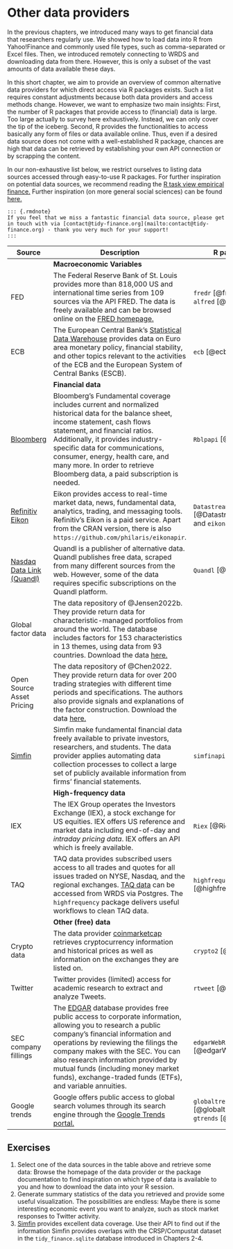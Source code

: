 # Other data providers

In the previous chapters, we introduced many ways to get financial data that researchers regularly use. We showed how to load data into R from Yahoo!Finance and commonly used file types, such as comma-separated or Excel files. Then, we introduced remotely connecting to WRDS and downloading data from there. However, this is only a subset of the vast amounts of data available these days.

In this short chapter, we aim to provide an overview of common alternative data providers for which direct access via R packages exists. Such a list requires constant adjustments because both data providers and access methods change. However, we want to emphasize two main insights: First, the number of R packages that provide access to (financial) data is large. Too large actually to survey here exhaustively. Instead, we can only cover the tip of the iceberg. Second, R provides the functionalities to access basically any form of files or data available online. Thus, even if a desired data source does not come with a well-established R package, chances are high that data can be retrieved by establishing your own API connection or by scrapping the content.

In our non-exhaustive list below, we restrict ourselves to listing data sources accessed through easy-to-use R packages. For further inspiration on potential data sources, we recommend reading the [R task view empirical finance.](https://cran.r-project.org/web/views/Finance.html) Further inspiration (on more general social sciences) can be found [here.](https://cengel.github.io/gearup2016/SULdataAccess.html)

```asis
::: {.rmdnote}
If you feel that we miss a fantastic financial data source, please get in touch with via [contact@tidy-finance.org](mailto:contact@tidy-finance.org) - thank you very much for your support!
:::
```

| Source | Description  | R packages                                       |
|--------|---------------------------------------|-----------------|
|          | **Macroeconomic Variables**         |                         |
| FED                                                                       | The Federal Reserve Bank of St. Louis provides more than 818,000 US and international time series from 109 sources via the API FRED. The data is freely available and can be browsed online on the [FRED homepage.](https://fred.stlouisfed.org/)  \index{Data!FRED}                                                                                                                                                    | `fredr` [@fredr] and `alfred` [@alfred]                |
| ECB                                                                       | The European Central Bank's [Statistical Data Warehouse](https://sdw.ecb.europa.eu/) provides data on Euro area monetary policy, financial stability, and other topics relevant to the activities of the ECB and the European System of Central Banks (ESCB).                                                                                                                                          | `ecb` [@ecb]\index{Data!ECB}                                           |
|                                                                           | **Financial data**                                                                                                                                                                                                                                                                                                                                                                                     |                                                        |
| [Bloomberg](https://www.bloomberg.com/) \index{Data!Bloomberg}                                  | Bloomberg's Fundamental coverage includes current and normalized historical data for the balance sheet, income statement, cash flows statement, and financial ratios. Additionally, it provides industry-specific data for communications, consumer, energy, health care, and many more. In order to retrieve Bloomberg data, a paid subscription is needed.                                           | `Rblpapi` [@Rblpapi]                                   |
| [Refinitiv Eikon](https://www.refinitiv.com/en/financial-data) \index{Data!Eikon} | Eikon provides access to real-time market data, news, fundamental data, analytics, trading, and messaging tools. Refinitiv's Eikon is a paid service. Apart from the CRAN version, there is also `https://github.com/philaris/eikonapir`.                                                       | `DatastreamDSWS2R` [@DatastreamDSWS2R] and `eikonapir` |
| [Nasdaq Data Link (Quandl)](data.nasdaq.com/publishers/qdl)               | Quandl is a publisher of alternative data. Quandl publishes free data, scraped from many different sources from the web. However, some of the data requires specific subscriptions on the Quandl platform.                                                                                                                                                                                             | `Quandl` [@Quandl]                                     |
| Global factor data                                                        | The data repository of @Jensen2022b. They provide return data for characteristic-managed portfolios from around the world. The database includes factors for 153 characteristics in 13 themes, using data from 93 countries. Download the data [here.](https://jkpfactors.com/)                                                                                                                        |                                                        |
| Open Source Asset Pricing                                                 | The data repository of @Chen2022. They provide return data for over 200 trading strategies with different time periods and specifications. The authors also provide signals and explanations of the factor construction. Download the data [here.](https://www.openassetpricing.com/data)                                                                                                              |                                                        |
| [Simfin](https://simfin.com/)                                             | Simfin make fundamental financial data freely available to private investors, researchers, and students. The data provider applies automating data collection processes to collect a large set of publicly available information from firms' financial statements.                                                                                                                                     | `simfinapi` [@simfinapi]                               |
|                                                                           | **High-frequency data**                                                                                                                                                                                                                                                                                                                                                                                |                                                        |
| IEX                                                                       | The IEX Group operates the Investors Exchange (IEX), a stock exchange for US equities. IEX offers US reference and market data including end-of-day and *intraday pricing data*. IEX offers an API which is freely available.\index{High-frequency data}\index{Big data}                                                                                                                                                                         | `Riex` [@Riex]                                         |
| TAQ                                                                       | TAQ data provides subscribed users access to all trades and quotes for all issues traded on NYSE, Nasdaq, and the regional exchanges. [TAQ data](https://www.nyse.com/market-data/historical) can be accessed from WRDS via Postgres. The `highfrequency` package delivers useful workflows to clean TAQ data.\index{Data!TAQ}                                                                                         | `highfrequency` [@highfrequency]                       |
|                                                                           | **Other (free) data**                                                                                                                                                                                                                                                                                                                                                                                  |                                                        |
| Crypto data                                                               | The data provider [coinmarketcap](coinmarketcap.com) retrieves cryptocurrency information and historical prices as well as information on the exchanges they are listed on.\index{Cryptocurrency}                                                                                                                                                                                                                            | `crypto2` [@crypto2]                                   |
| Twitter\index{Twitter}                                                                   | Twitter provides (limited) access for academic research to extract and analyze Tweets.                                                                                                                                                                                                                                                                                                                 | `rtweet` [@rtweet]                                     |
| SEC company fillings                                                      | The [EDGAR](https://www.sec.gov/edgar/about) database provides free public access to corporate information, allowing you to research a public company's financial information and operations by reviewing the filings the company makes with the SEC. You can also research information provided by mutual funds (including money market funds), exchange-traded funds (ETFs), and variable annuities. | `edgarWebR` [@edgarWebR]                               |
| Google trends\index{Data!Google}                                                             | Google offers public access to global search volumes through its search engine through the [Google Trends portal.](https://trends.google.com/trends/?geo=DK)\index{Google trends}                                                                                                                                                                                                                                           | `globaltrends` [@globaltrends] and `gtrends` [@gtrendsR]                         |

## Exercises

1. Select one of the data sources in the table above and retrieve some data: Browse the homepage of the data provider or the package documentation to find inspiration on which type of data is available to you and how to download the data into your R session.
2. Generate summary statistics of the data you retrieved and provide some useful visualization. The possibilities are endless: Maybe there is some interesting economic event you want to analyze, such as stock market responses to Twitter activity.
3. [Simfin](https://simfin.com/) provides excellent data coverage. Use their API to find out if the information Simfin provides overlaps with the CRSP/Compustat dataset in the `tidy_finance.sqlite` database introduced in Chapters 2-4.
